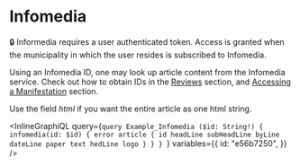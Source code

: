 # Infomedia

🔒 Informedia requires a user authenticated token. Access is granted when the municipality
in which the user resides is subscribed to Infomedia.

Using an Infomedia ID, one may look up article content from the Infomedia service.
Check out how to obtain IDs in the [Reviews](#Reviews) section, and [Accessing a Manifestation](#Accessing-a-Manifestation)
section.

Use the field _html_ if you want the entire article as one html string.

<InlineGraphiQL
  query={`query Example_Infomedia ($id: String!) {
    infomedia(id: $id) {
      error
      article {
        id
        headLine
        subHeadLine
        byLine
        dateLine
        paper
        text
        hedLine
        logo
      }
    }
  }
`}
  variables={{
    id: "e56b7250",
  }}
/>
